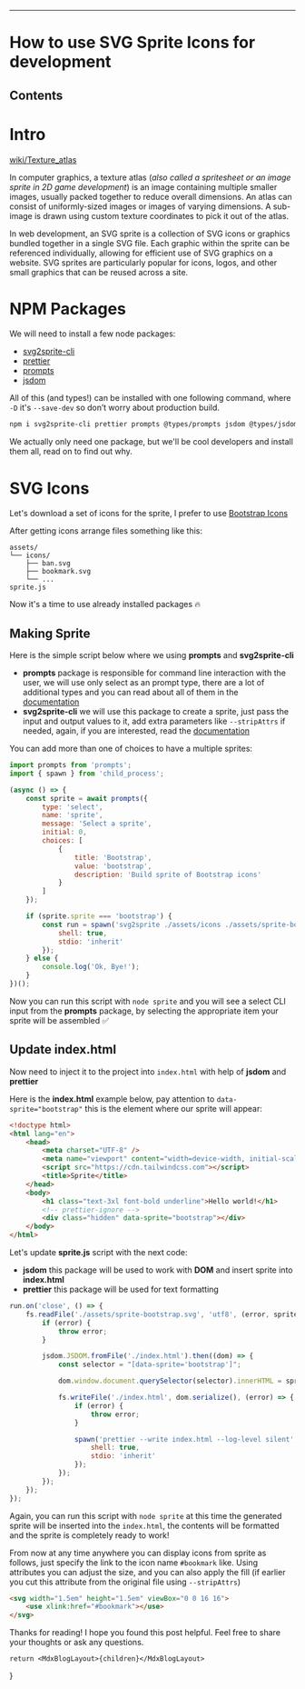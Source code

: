 
___

# How to use SVG Sprite Icons for development

## Contents

# Intro

[wiki/Texture_atlas](https://en.wikipedia.org/wiki/Texture_atlas)

In computer graphics, a texture atlas (*also called a spritesheet or an image sprite in 2D game development*) is an image containing multiple smaller images, usually packed together to reduce overall dimensions. An atlas can consist of uniformly-sized images or images of varying dimensions. A sub-image is drawn using custom texture coordinates to pick it out of the atlas.

In web development, an SVG sprite is a collection of SVG icons or graphics bundled together in a single SVG file. Each graphic within the sprite can be referenced individually, allowing for efficient use of SVG graphics on a website. SVG sprites are particularly popular for icons, logos, and other small graphics that can be reused across a site.

# NPM Packages

We will need to install a few node packages:

- [svg2sprite-cli](https://www.npmjs.com/package/svg2sprite-cli)
- [prettier](https://www.npmjs.com/package/prettier)
- [prompts](https://www.npmjs.com/package/prompts)
- [jsdom](https://www.npmjs.com/package/jsdom)

All of this (and types!) can be installed with one following command, where `-D` it's `--save-dev` so don’t worry about production build.

``` bash
npm i svg2sprite-cli prettier prompts @types/prompts jsdom @types/jsdom -D
```

We actually only need one package, but we'll be cool developers and install them all, read on to find out why.

# SVG Icons

Let's download a set of icons for the sprite, I prefer to use [Bootstrap Icons](https://icons.getbootstrap.com)

After getting icons arrange files something like this:

``` mdx
assets/
└── icons/
    ├── ban.svg
    ├── bookmark.svg
    └── ...
sprite.js
```

Now it's a time to use already installed packages 🔥

## Making Sprite

Here is the simple script below where we using **prompts** and **svg2sprite-cli**

- **prompts** package is responsible for command line interaction with the user, we will use only select as an prompt type, there are a lot of additional types and you can read about all of them in the [documentation](https://github.com/terkelg/prompts?tab=readme-ov-file#-types)
- **svg2sprite-cli** we will use this package to create a sprite, just pass the input and output values to it, add extra parameters like `--stripAttrs` if needed, again, if you are interested, read the [documentation](https://github.com/mrmlnc/svg2sprite-cli#readme)

You can add more than one of choices to have a multiple sprites:

``` javascript {12-14}
import prompts from 'prompts';
import { spawn } from 'child_process';

(async () => {
	const sprite = await prompts({
		type: 'select',
		name: 'sprite',
		message: 'Select a sprite',
		initial: 0,
		choices: [
			{
				title: 'Bootstrap',
				value: 'bootstrap',
				description: 'Build sprite of Bootstrap icons'
			}
		]
	});

	if (sprite.sprite === 'bootstrap') {
		const run = spawn('svg2sprite ./assets/icons ./assets/sprite-bootstrap.svg --inline', {
			shell: true,
			stdio: 'inherit'
		});
	} else {
		console.log('Ok, Bye!');
	}
})();
```

Now you can run this script with `node sprite` and you will see a select CLI input from the **prompts** package, by selecting the appropriate item your sprite will be assembled ✅

## Update index.html

Now need to inject it to the project into `index.html` with help of **jsdom** and **prettier**

Here is the **index.html** example below, pay attention to `data-sprite="bootstrap"` this is the element where our sprite will appear:

``` html {12}
<!doctype html>
<html lang="en">
	<head>
		<meta charset="UTF-8" />
		<meta name="viewport" content="width=device-width, initial-scale=1.0" />
		<script src="https://cdn.tailwindcss.com"></script>
		<title>Sprite</title>
	</head>
	<body>
		<h1 class="text-3xl font-bold underline">Hello world!</h1>
		<!-- prettier-ignore -->
		<div class="hidden" data-sprite="bootstrap"></div>
	</body>
</html>
```

Let's update **sprite.js** script with the next code:

- **jsdom** this package will be used to work with **DOM** and insert sprite into **index.html**
- **prettier** this package will be used for text formatting

``` javascript {8}
run.on('close', () => {
	fs.readFile('./assets/sprite-bootstrap.svg', 'utf8', (error, sprite) => {
		if (error) {
			throw error;
		}

		jsdom.JSDOM.fromFile('./index.html').then((dom) => {
			const selector = "[data-sprite='bootstrap']";

			dom.window.document.querySelector(selector).innerHTML = sprite.trim();

			fs.writeFile('./index.html', dom.serialize(), (error) => {
				if (error) {
					throw error;
				}

				spawn('prettier --write index.html --log-level silent', {
					shell: true,
					stdio: 'inherit'
				});
			});
		});
	});
});
```

Again, you can run this script with `node sprite` at this time the generated sprite will be inserted into the `index.html`, the contents will be formatted and the sprite is completely ready to work!

From now at any time anywhere you can display icons from sprite as follows, just specify the link to the icon name `#bookmark` like. Using attributes you can adjust the size, and you can also apply the fill (if earlier you cut this attribute from the original file using `--stripAttrs`)

``` html
<svg width="1.5em" height="1.5em" viewBox="0 0 16 16">
	<use xlink:href="#bookmark"></use>
</svg>
```

Thanks for reading! I hope you found this post helpful. Feel free to share your thoughts or ask any questions.

	return <MdxBlogLayout>{children}</MdxBlogLayout>
}
